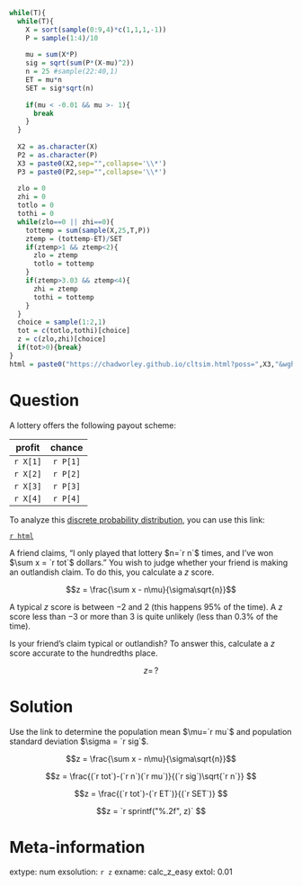 ```r
while(T){
  while(T){
    X = sort(sample(0:9,4)*c(1,1,1,-1))
    P = sample(1:4)/10
    
    mu = sum(X*P)
    sig = sqrt(sum(P*(X-mu)^2))
    n = 25 #sample(22:40,1)
    ET = mu*n
    SET = sig*sqrt(n)
  
    if(mu < -0.01 && mu >- 1){
      break
    }
  }
  
  X2 = as.character(X)
  P2 = as.character(P)
  X3 = paste0(X2,sep="",collapse='\\*')
  P3 = paste0(P2,sep="",collapse='\\*')
  
  zlo = 0
  zhi = 0
  totlo = 0
  tothi = 0
  while(zlo==0 || zhi==0){
    tottemp = sum(sample(X,25,T,P))
    ztemp = (tottemp-ET)/SET
    if(ztemp>1 && ztemp<2){
      zlo = ztemp
      totlo = tottemp
    }
    if(ztemp>3.03 && ztemp<4){
      zhi = ztemp
      tothi = tottemp
    }
  }
  choice = sample(1:2,1)
  tot = c(totlo,tothi)[choice]
  z = c(zlo,zhi)[choice]
  if(tot>0){break}
}
html = paste0("https://chadworley.github.io/cltsim.html?poss=",X3,"&wght=",P3)
```


Question
========

A lottery offers the following payout scheme:

| profit | chance |
|:---:|:---:|
| `r X[1]` | `r P[1]` |
| `r X[2]` | `r P[2]` |
| `r X[3]` | `r P[3]` |
| `r X[4]` | `r P[4]` |

To analyze this [discrete probability distribution](https://en.wikipedia.org/wiki/Probability_mass_function){target="_blank"}, you can use this link: 

[`r html`](`r html`){target="_blank"}

A friend claims, "I only played that lottery $n=`r n`$ times, and I've won $\sum x = `r tot`$ dollars." You wish to judge whether your friend is making an outlandish claim. To do this, you calculate a $z$ score.

$$z = \frac{\sum x - n\mu}{\sigma\sqrt{n}}$$

A typical $z$ score is between $-2$ and $2$ (this happens 95\% of the time). A $z$ score less than $-3$ or more than $3$ is quite unlikely (less than 0.3% of the time). 

Is your friend's claim typical or outlandish? To answer this, calculate a $z$ score accurate to the hundredths place.

$$z=\,?$$


Solution
========

Use the link to determine the population mean $\mu=`r mu`$ and population standard deviation $\sigma = `r sig`$.

$$z = \frac{\sum x - n\mu}{\sigma\sqrt{n}}$$

$$z = \frac{(`r tot`)-(`r n`)(`r mu`)}{(`r sig`)\sqrt{`r n`}} $$

$$z = \frac{(`r tot`)-(`r ET`)}{(`r SET`)} $$

$$z = `r sprintf("%.2f", z)` $$


Meta-information
================
extype: num
exsolution: `r z`
exname: calc_z_easy
extol: 0.01
